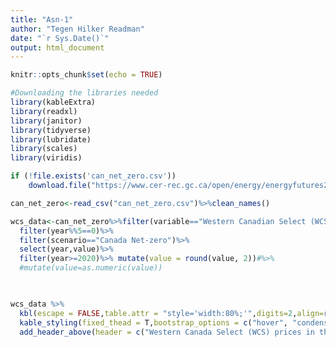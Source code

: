 ```yaml
---
title: "Asn-1"
author: "Tegen Hilker Readman"
date: "`r Sys.Date()`"
output: html_document
---
```


```r
knitr::opts_chunk$set(echo = TRUE)
```
```r
#Downloading the libraries needed
library(kableExtra)
library(readxl)
library(janitor)
library(tidyverse)
library(lubridate)
library(scales)
library(viridis)

```

```r
if (!file.exists('can_net_zero.csv'))
    download.file("https://www.cer-rec.gc.ca/open/energy/energyfutures2023/benchmark-prices-2023.csv",destfile =  'can_net_zero.csv',mode = "wb")

can_net_zero<-read_csv("can_net_zero.csv")%>%clean_names()
```
```r
wcs_data<-can_net_zero%>%filter(variable=="Western Canadian Select (WCS) - 2022 US$/bbl")%>%
  filter(year%%5==0)%>%
  filter(scenario=="Canada Net-zero")%>%
  select(year,value)%>%
  filter(year>=2020)%>% mutate(value = round(value, 2))#%>%
  #mutate(value=as.numeric(value))
  


wcs_data %>%
  kbl(escape = FALSE,table.attr = "style='width:80%;'",digits=2,align=rep('c', 2)) %>%
  kable_styling(fixed_thead = T,bootstrap_options = c("hover", "condensed","responsive"),full_width = T)%>%
  add_header_above(header = c("Western Canada Select (WCS) prices in the Canada Net-Zero scenario of the Canadian Energy Regulator's Canada's Energy Future (2023) report"=2))

```
